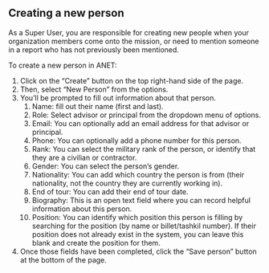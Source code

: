 
<Meta title="2. ANET Super User Stories/New Person" />

## Creating a new person

As a Super User, you are responsible for creating new people when your organization members come
onto the mission, or need to mention someone in a report who has not previously been mentioned.

To create a new person in ANET:

1. Click on the “Create” button on the top right-hand side of the page.
1. Then, select “New Person” from the options.
1. You’ll be prompted to fill out information about that person.
    1. Name: fill out their name (first and last).
    1. Role: Select advisor or principal from the dropdown menu of options.
    1. Email: You can optionally add an email address for that advisor or principal.
    1. Phone: You can optionally add a phone number for this person.
    1. Rank: You can select the military rank of the person, or identify that they are a civilian or
       contractor.
    1. Gender: You can select the person’s gender.
    1. Nationality: You can add which country the person is from (their nationality, not the country
       they are currently working in).
    1. End of tour: You can add their end of tour date.
    1. Biography: This is an open text field where you can record helpful information about this person.
    1. Position: You can identify which position this person is filling by searching for the
       position (by name or billet/tashkil number). If their position does not already exist in the
       system, you can leave this blank and create the position for them.
1. Once those fields have been completed, click the “Save person” button at the bottom of the page.
